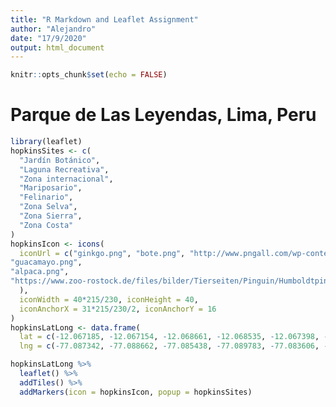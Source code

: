 ---
title: "R Markdown and Leaflet Assignment"
author: "Alejandro"
date: "17/9/2020"
output: html_document
---

```{r setup, include=FALSE}
knitr::opts_chunk$set(echo = FALSE)
```

# Parque de Las Leyendas, Lima, Peru 

```{r, fig.align='center', fig.cap= "*Main attractions of the Parque de Las Leyendas*"}
library(leaflet)
hopkinsSites <- c(
  "Jardín Botánico",
  "Laguna Recreativa",
  "Zona internacional",
  "Mariposario",
  "Felinario",
  "Zona Selva",
  "Zona Sierra",
  "Zona Costa"
)
hopkinsIcon <- icons(
  iconUrl = c("ginkgo.png", "bote.png", "http://www.pngall.com/wp-content/uploads/2017/11/Giraffe-Free-PNG-Image.png", "mariposa.png", "http://pngimg.com/uploads/lion/lion_PNG23258.png",
"guacamayo.png",
"alpaca.png",
"https://www.zoo-rostock.de/files/bilder/Tierseiten/Pinguin/Humboldtpinguin_a.png"
  ),
  iconWidth = 40*215/230, iconHeight = 40,
  iconAnchorX = 31*215/230/2, iconAnchorY = 16
)
hopkinsLatLong <- data.frame(
  lat = c(-12.067185, -12.067154, -12.068661, -12.068535, -12.067398, -12.071016, -12.072673, -12.069604),
  lng = c(-77.087342, -77.088662, -77.085438, -77.089783, -77.083606, -77.085026, -77.08581, -77.087973))

hopkinsLatLong %>% 
  leaflet() %>%
  addTiles() %>%
  addMarkers(icon = hopkinsIcon, popup = hopkinsSites)
```




